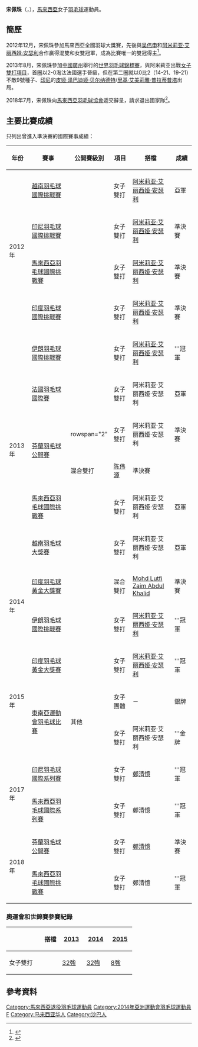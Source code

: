 {{noteTA|G1=Badminton}}
{{Infobox 羽球選手
| playername              = 宋佩珠<br/>{{lang|en|Soong Fie Cho}}
| image                   = 
| size                    = 
| caption                 = 
| birth_name              = 
| date_of_birth           = {{birth_date_and_age|1989|1|5}}<ref name="15SEA">{{cite web|title=Biography Overview - SOONG Fie Cho|url=http://results.seagames2015.com/eng/zb/engzb_badminton_biography_overview_n1006456_anscelly_amelia_alicia.htm|publisher=2015 SEA Games Singapore|deadurl=yes|archiveurl=https://web.archive.org/web/20150616081539/http://results.seagames2015.com/eng/zb/engzb_badminton_biography_overview_n1006456_anscelly_amelia_alicia.htm|archivedate=2015-06-16|access-date=2015-06-16}}{{en}}</ref>
| place_of_birth          = {{MAS}}[[沙巴|沙巴]][[拿笃|拿笃]]
| height                  = {{height|m=1.70}}<ref name="15SEA"/>
| weight                  = {{weight|kg=58}}<ref name="15SEA"/>
| event                   = 女子雙打、混合雙打
| country                 = {{MAS}}
| years_active            = 
| handedness              = 
| coach                   = 
| highest_ranking         = 第22位（女雙-[[阿米莉亚·艾丽西娅·安瑟利|安瑟利]]）
| date_of_highest_ranking = 2015年4月23日<ref name="ranking">[http://bwfcontent.tournamentsoftware.com/ranking/player.aspx?id=9193&player=113884 BWF World Ranking - Ranking of Fie Cho SOONG (55470)]{{en}}</ref>
| current_ranking         = 已退役
| date_of_current_ranking = 
| played                  = 0勝–1負（女單）<br/>57勝–45負（女雙）<br/>21勝–31負（混雙）
| titles                  = 
| bwf_profile             = CAD32F03-F3B3-4B43-872D-1DC9C77506C5
| bwf_id                  = 55470
| updated                 = 2015年6月16日
}}
{{MedalTableTop|width=286px}}
{{MedalSport | 女子[[羽毛球|羽毛球]]}}
{{MedalCountry | {{MAS}}}}
{{MedalCompetition | [[东南亚运动会|东南亚运动会]]}}
{{MedalSilver| [[2015年东南亚运动会|2015年 新加坡]] | [[2015年东南亚运动会羽毛球比赛|女子團體]]}}
{{MedalGold  | [[2015年东南亚运动会|2015年 新加坡]] | [[2015年东南亚运动会羽毛球比赛|女子雙打]]}}
{{MedalCompetition  | [[马来西亚全国羽毛球大奖赛总决赛|马来西亚全国羽毛球大奖赛总决赛]] }}
{{MedalGold  | [[2012年马来西亚全国羽毛球大奖赛总决赛|2012年 亞羅士打]] | 女子雙打 }}
{{MedalGold  | [[2012年马来西亚全国羽毛球大奖赛总决赛|2012年 亞羅士打]] | 混合雙打 }}
{{MedalBronze  | [[2013年马来西亚全国羽毛球大奖赛总决赛|2013年 布城]] | 女子雙打 }}
{{MedalGold  | [[2014年马来西亚全国羽毛球大奖赛总决赛|2014年 瓜拉登嘉樓]] | 女子雙打 }}
{{MedalGold  | [[2014年马来西亚全国羽毛球大奖赛总决赛|2014年 瓜拉登嘉樓]] | 混合雙打 }}
{{MedalCompetition  | [[马来西亚全国羽毛球锦标赛|马来西亚全国羽毛球锦标赛]] }}
{{MedalGold  | [[2018年马来西亚全国羽毛球锦标赛|2018年 吉隆坡]] | 女子雙打 }}
{{MedalBottom}}
'''宋佩珠'''（{{lang|en|'''Soong Fie Cho'''}}，{{bd|1989年|1月5日||}}），[[馬來西亞|馬來西亞]]女子[[羽毛球|羽毛球]]運動員。

==簡歷==
2012年12月，宋佩珠參加馬來西亞全國羽球大獎賽，先後與[[吴伟申|吴伟申]]和[[阿米莉亚·艾丽西娅·安瑟利|阿米莉亚·艾丽西娅·安瑟利]]合作贏得混雙和女雙冠軍，成為比賽唯一的雙冠得主<ref>{{cite news|title=宋佩珠雙冠得主 天豪煒木強乾杯|url=http://www.chinapress.com.my/node/382946|newspaper=中國報|date=2012-12-31|deadurl=yes|archiveurl=https://web.archive.org/web/20130329005529/http://www.chinapress.com.my/node/382946|archivedate=2013-03-29|accessdate=2013-08-06}}</ref>。

2013年8月，宋佩珠參加[[中國|中國]][[廣州|廣州]]舉行的[[2013年世界羽毛球錦標賽|世界羽毛球錦標賽]]，與阿米莉亚出戰[[2013年世界羽毛球錦標賽女子雙打項目|女子雙打項目]]，首圈以2-0淘汰法國選手晉級，但在第二圈就以0比2（14-21、19-21）不敵9號種子、[[印尼|印尼]]的[[皮娅·泽巴迪娅·贝尔纳德特|皮娅·泽巴迪娅·贝尔纳德特]]/[[里基·艾美莉雅·普拉蒂普塔|里基·艾美莉雅·普拉蒂普塔]]出局。

2018年7月，宋佩珠向[[馬來西亞羽毛球協會|馬來西亞羽毛球協會]]遞交辭呈，請求退出國家隊<ref>{{zh-sg}}{{cite news|title=4辞职8除名．国羽大刀阔斧瘦身|url=http://www.sinchew.com.my/node/1774737|newspaper=星洲日报|date=2018-07-16|accessdate=2018-07-17|archive-date=2018-07-17|archive-url=https://web.archive.org/web/20180717132239/http://www.sinchew.com.my/node/1774737|dead-url=no}}</ref>。

==主要比賽成績==
只列出曾進入準決賽的國際賽事成績：
{| class=wikitable style="text-align:center; font-size:small;" 
!width="50"|年份
!width="180"|賽事
!width="80"|公開賽級別
!width="60"|項目
!width="160"|搭檔
!width="50"|成績
|-
!rowspan="4"|2012年
|[[2012年越南羽毛球國際挑戰賽|越南羽毛球國際挑戰賽]]
|{{BWFIC}}
|女子雙打
|[[阿米莉亚·艾丽西娅·安瑟利|阿米莉亚·艾丽西娅·安瑟利]]
|bgcolor="silver"|亞軍
|-
|[[2012年印度尼西亞羽毛球國際挑戰賽|印尼羽毛球國際挑戰賽]]
|{{BWFIC}}
|女子雙打
|[[阿米莉亚·艾丽西娅·安瑟利|阿米莉亚·艾丽西娅·安瑟利]]
|bgcolor="#b8860b"|準決賽
|-
|[[2012年馬來西亞羽毛球國際挑戰賽|馬來西亞羽毛球國際挑戰賽]]
|{{BWFIC}}
|女子雙打
|[[阿米莉亚·艾丽西娅·安瑟利|阿米莉亚·艾丽西娅·安瑟利]]
|bgcolor="#b8860b"|準決賽
|-
|[[2012年印度羽毛球國際挑戰賽|印度羽毛球國際挑戰賽]]
|{{BWFIC}}
|女子雙打
|[[阿米莉亚·艾丽西娅·安瑟利|阿米莉亚·艾丽西娅·安瑟利]]
|bgcolor="#b8860b"|準決賽
|-
!rowspan="6"|2013年
|[[2013年伊朗羽毛球國際挑戰賽|伊朗羽毛球國際挑戰賽]]
|{{BWFIC}}
|女子雙打
|[[阿米莉亚·艾丽西娅·安瑟利|阿米莉亚·艾丽西娅·安瑟利]]
|bgcolor="gold"|'''冠軍
|-
|[[2013年法國羽毛球國際賽|法國羽毛球國際賽]]
|{{BWFIC}}
|女子雙打
|阿米莉亚·艾丽西娅·安瑟利
|bgcolor="silver"|亞軍
|-
|rowspan="2"|[[2013年芬蘭羽毛球公開賽|芬蘭羽毛球公開賽]]
|rowspan="2" {{BWFIC}}
|女子雙打
|阿米莉亚·艾丽西娅·安瑟利
|bgcolor="#b8860b"|準決賽
|-
|混合雙打
|[[陈伟源|陈伟源]]
|bgcolor="#b8860b"|準決賽
|-
|[[2013年馬來西亞羽毛球國際挑戰賽|馬來西亞羽毛球國際挑戰賽]]
|{{BWFIC}}
|女子雙打
|阿米莉亚·艾丽西娅·安瑟利
|bgcolor="silver"|亞軍
|-
|[[2013年越南羽毛球大獎賽|越南羽毛球大獎賽]]
|{{BWFGP}}
|女子雙打
|阿米莉亚·艾丽西娅·安瑟利
|bgcolor="silver"|亞軍
|-
!rowspan="2"|2014年
|[[2014年印度羽毛球黃金大獎賽|印度羽毛球黃金大獎賽]]
|{{BWFGPG}}
|混合雙打
|[[Mohd_Lutfi_Zaim_Abdul_Khalid|Mohd Lutfi Zaim Abdul Khalid]]
|bgcolor="#b8860b"|準決賽
|-
|[[2014年伊朗羽毛球國際挑戰賽|伊朗羽毛球國際挑戰賽]]
|{{BWFIC}}
|女子雙打
|[[阿米莉亚·艾丽西娅·安瑟利|阿米莉亚·艾丽西娅·安瑟利]]
|bgcolor="gold"|'''冠軍
|-
!rowspan="3"|2015年
|[[2015年印度羽毛球黃金大獎賽|印度羽毛球黃金大獎賽]]
|{{BWFGPG}}
|女子雙打
|[[阿米莉亚·艾丽西娅·安瑟利|阿米莉亚·艾丽西娅·安瑟利]]
|bgcolor="gold"|'''冠軍
|-
|rowspan="2"|[[2015年東南亞運動會羽毛球比賽|東南亞運動會羽毛球比賽]]
|rowspan="2"|其他
|女子團體
|－
|bgcolor="silver"|銀牌
|-
|女子雙打
|阿米莉亚·艾丽西娅·安瑟利
|bgcolor="gold"|'''金牌
|-
!rowspan="2"|2017年
|[[2017年印度尼西亞羽毛球國際系列賽|印尼羽毛球國際系列賽]]
|{{BWFIS}}
|女子雙打
|[[鄭清憶|鄭清憶]]
|bgcolor="gold"|'''冠軍
|-
|[[2017年馬來西亞羽毛球國際系列賽|馬來西亞羽毛球國際系列賽]]
|{{BWFIS}}
|女子雙打
|鄭清憶
|bgcolor="gold"|'''冠軍
|-
!rowspan="2"|2018年
|[[2018年芬蘭羽毛球公開賽|芬蘭羽毛球公開賽]]
|{{BWFIC}}
|女子雙打
|[[鄭清憶|鄭清憶]]
|bgcolor="#b8860b"|準決賽
|-
|[[2018年馬來西亞羽毛球國際挑戰賽|馬來西亞羽毛球國際挑戰賽]]
|{{BWFIC}}
|女子雙打
|鄭清憶
|bgcolor="gold"|'''冠軍
|}
{{BWF賽事級別索引}}

===奧運會和世錦賽參賽紀錄===
{| class=wikitable style="text-align:center; font-size:small;" 
!
!搭檔
!width="50"|[[2013年世界羽毛球錦標賽|2013]]
!width="50"|[[2014年世界羽毛球錦標賽|2014]]
!width="50"|[[2015年世界羽毛球錦標賽|2015]]
|-
!width="80"|女子雙打
|align="left"|{{nowrap|[[阿米莉亚·艾丽西娅·安瑟利|阿米莉亚·艾丽西娅·安瑟利]]}}
|[[2013年世界羽毛球錦標賽女子雙打項目|32強]]
|[[2014年世界羽毛球錦標賽女子雙打項目|32強]]
|[[2015年世界羽毛球錦標賽女子雙打項目|8強]]
|}

==參考資料==
{{Portal box|马来西亚|羽毛球}}
{{reflist|2}}

{{DEFAULTSORT:Soong Fie Cho}}
[[Category:馬來西亞退役羽毛球運動員|Category:馬來西亞退役羽毛球運動員]]
[[Category:2014年亞洲運動會羽毛球運動員|Category:2014年亞洲運動會羽毛球運動員]]
[[Category:宋姓|F]]
[[Category:马来西亚华人|Category:马来西亚华人]]
[[Category:沙巴人|Category:沙巴人]]